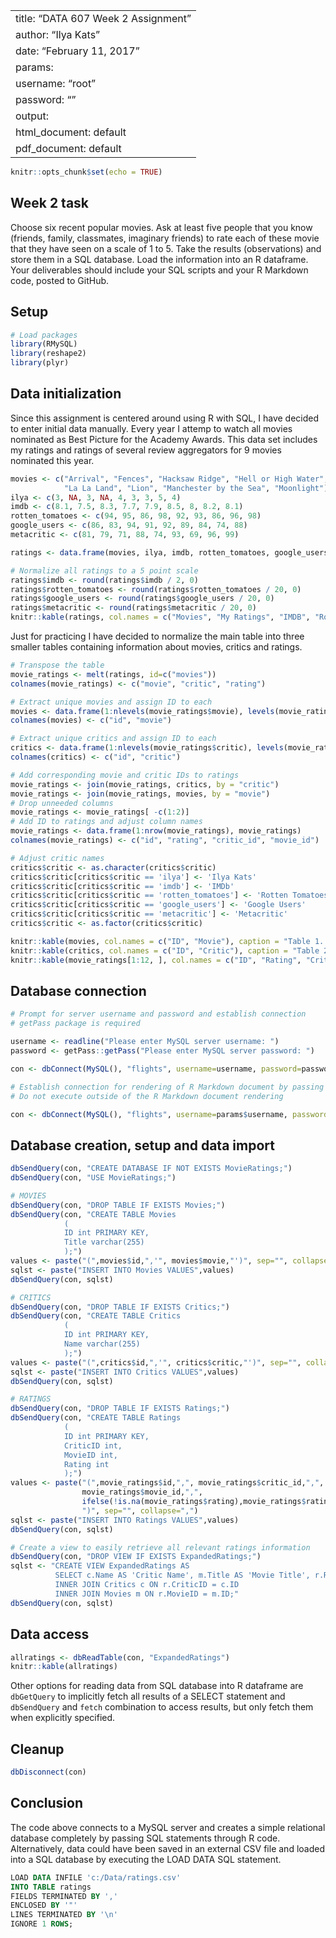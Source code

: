 
---
title: "DATA 607 Week 2 Assignment"
author: "Ilya Kats"
date: "February 11, 2017"
params:
  username: "root"
  password: ""
output:
  html_document: default
  pdf_document: default
---

```r
knitr::opts_chunk$set(echo = TRUE)
```

## Week 2 task 

Choose six recent popular movies. Ask at least five people that you know (friends, family, classmates, imaginary friends) to rate each of these movie that they have seen on a scale of 1 to 5. Take the results (observations) and store them in a SQL database. Load the information into an R dataframe. Your deliverables should include your SQL scripts and your R Markdown code, posted to GitHub.

## Setup

```r
# Load packages
library(RMySQL)
library(reshape2)
library(plyr)
```

## Data initialization

Since this assignment is centered around using R with SQL, I have decided to enter initial data manually. Every year I attemp to watch all movies nominated as Best Picture for the Academy Awards. This data set includes my ratings and ratings of several review aggregators for 9 movies nominated this year. 

```r

movies <- c("Arrival", "Fences", "Hacksaw Ridge", "Hell or High Water", "Hidden Figures",
            "La La Land", "Lion", "Manchester by the Sea", "Moonlight")
ilya <- c(3, NA, 3, NA, 4, 3, 3, 5, 4)
imdb <- c(8.1, 7.5, 8.3, 7.7, 7.9, 8.5, 8, 8.2, 8.1)
rotten_tomatoes <- c(94, 95, 86, 98, 92, 93, 86, 96, 98)
google_users <- c(86, 83, 94, 91, 92, 89, 84, 74, 88)
metacritic <- c(81, 79, 71, 88, 74, 93, 69, 96, 99)

ratings <- data.frame(movies, ilya, imdb, rotten_tomatoes, google_users, metacritic)

# Normalize all ratings to a 5 point scale
ratings$imdb <- round(ratings$imdb / 2, 0)
ratings$rotten_tomatoes <- round(ratings$rotten_tomatoes / 20, 0)
ratings$google_users <- round(ratings$google_users / 20, 0)
ratings$metacritic <- round(ratings$metacritic / 20, 0)
knitr::kable(ratings, col.names = c("Movies", "My Ratings", "IMDB", "Rotten Tomatoes", "Google Users", "Metacritic"))
```

Just for practicing I have decided to normalize the main table into three smaller tables containing information about movies, critics and ratings. 

```r
# Transpose the table
movie_ratings <- melt(ratings, id=c("movies"))
colnames(movie_ratings) <- c("movie", "critic", "rating")

# Extract unique movies and assign ID to each
movies <- data.frame(1:nlevels(movie_ratings$movie), levels(movie_ratings$movie))
colnames(movies) <- c("id", "movie")

# Extract unique critics and assign ID to each
critics <- data.frame(1:nlevels(movie_ratings$critic), levels(movie_ratings$critic))
colnames(critics) <- c("id", "critic")

# Add corresponding movie and critic IDs to ratings
movie_ratings <- join(movie_ratings, critics, by = "critic")
movie_ratings <- join(movie_ratings, movies, by = "movie")
# Drop unneeded columns
movie_ratings <- movie_ratings[ -c(1:2)]
# Add ID to ratings and adjust column names
movie_ratings <- data.frame(1:nrow(movie_ratings), movie_ratings)
colnames(movie_ratings) <- c("id", "rating", "critic_id", "movie_id")

# Adjust critic names
critics$critic <- as.character(critics$critic)
critics$critic[critics$critic == 'ilya'] <- 'Ilya Kats'
critics$critic[critics$critic == 'imdb'] <- 'IMDb'
critics$critic[critics$critic == 'rotten_tomatoes'] <- 'Rotten Tomatoes'
critics$critic[critics$critic == 'google_users'] <- 'Google Users'
critics$critic[critics$critic == 'metacritic'] <- 'Metacritic'
critics$critic <- as.factor(critics$critic)
```

```r
knitr::kable(movies, col.names = c("ID", "Movie"), caption = "Table 1. Movies")
knitr::kable(critics, col.names = c("ID", "Critic"), caption = "Table 2. Critics")
knitr::kable(movie_ratings[1:12, ], col.names = c("ID", "Rating", "Critic ID", "Movie ID"), caption = "Table 3. Ratings")
```

## Database connection

```r
# Prompt for server username and password and establish connection
# getPass package is required

username <- readline("Please enter MySQL server username: ")
password <- getPass::getPass("Please enter MySQL server password: ")

con <- dbConnect(MySQL(), "flights", username=username, password=password)
```

```r
# Establish connection for rendering of R Markdown document by passing username and password through parameters
# Do not execute outside of the R Markdown document rendering

con <- dbConnect(MySQL(), "flights", username=params$username, password=params$password)
```

## Database creation, setup and data import

```r
dbSendQuery(con, "CREATE DATABASE IF NOT EXISTS MovieRatings;")
dbSendQuery(con, "USE MovieRatings;")

# MOVIES
dbSendQuery(con, "DROP TABLE IF EXISTS Movies;")
dbSendQuery(con, "CREATE TABLE Movies 
            (
            ID int PRIMARY KEY, 
            Title varchar(255)
            );")
values <- paste("(",movies$id,",'", movies$movie,"')", sep="", collapse=",")
sqlst <- paste("INSERT INTO Movies VALUES",values)
dbSendQuery(con, sqlst)

# CRITICS
dbSendQuery(con, "DROP TABLE IF EXISTS Critics;")
dbSendQuery(con, "CREATE TABLE Critics 
            (
            ID int PRIMARY KEY, 
            Name varchar(255)
            );")
values <- paste("(",critics$id,",'", critics$critic,"')", sep="", collapse=",")
sqlst <- paste("INSERT INTO Critics VALUES",values)
dbSendQuery(con, sqlst)

# RATINGS
dbSendQuery(con, "DROP TABLE IF EXISTS Ratings;")
dbSendQuery(con, "CREATE TABLE Ratings 
            (
            ID int PRIMARY KEY, 
            CriticID int,
            MovieID int,
            Rating int
            );")
values <- paste("(",movie_ratings$id,",", movie_ratings$critic_id,",", 
                movie_ratings$movie_id,",", 
                ifelse(!is.na(movie_ratings$rating),movie_ratings$rating,"NULL"),
                ")", sep="", collapse=",")
sqlst <- paste("INSERT INTO Ratings VALUES",values)
dbSendQuery(con, sqlst)

# Create a view to easily retrieve all relevant ratings information
dbSendQuery(con, "DROP VIEW IF EXISTS ExpandedRatings;")
sqlst <- "CREATE VIEW ExpandedRatings AS
          SELECT c.Name AS 'Critic Name', m.Title AS 'Movie Title', r.Rating FROM Ratings r
          INNER JOIN Critics c ON r.CriticID = c.ID
          INNER JOIN Movies m ON r.MovieID = m.ID;"
dbSendQuery(con, sqlst)
```

## Data access

```r
allratings <- dbReadTable(con, "ExpandedRatings")
knitr::kable(allratings)
```

Other options for reading data from SQL database into R dataframe are `dbGetQuery` to implicitly fetch all results of a SELECT statement and `dbSendQuery` and `fetch` combination to access results, but only fetch them when explicitly specified.

## Cleanup

```r
dbDisconnect(con)
```

## Conclusion

The code above connects to a MySQL server and creates a simple relational database completely by passing SQL statements through R code. Alternatively, data could have been saved in an external CSV file and loaded into a SQL database by executing the LOAD DATA SQL statement. 

```sql
LOAD DATA INFILE 'c:/Data/ratings.csv' 
INTO TABLE ratings 
FIELDS TERMINATED BY ',' 
ENCLOSED BY '"'
LINES TERMINATED BY '\n'
IGNORE 1 ROWS;
```